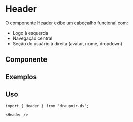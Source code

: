 
<Meta of={HeaderStories} component={Header}/>

# Header

O componente Header exibe um cabeçalho funcional com:
- Logo à esquerda
- Navegação central
- Seção do usuário à direita (avatar, nome, dropdown)

## Componente
<Primary />

## Exemplos
<Canvas>
  <Story of={HeaderStories.Default} />
</Canvas>

## Uso

```tsx
import { Header } from 'draupnir-ds';

<Header />
``` 